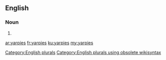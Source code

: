 ==English==

===Noun===
{{head|en}}

# {{plural of|yarpie}}

[[Category:English plurals]][[Category:English plurals using obsolete wikisyntax]]

[[ar:yarpies]]
[[fr:yarpies]]
[[ku:yarpies]]
[[my:yarpies]]